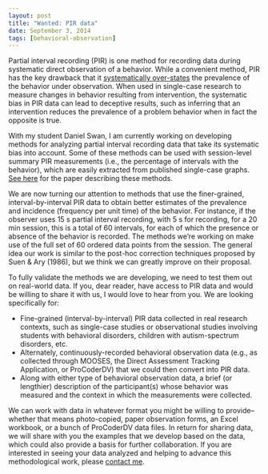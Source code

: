 ```yaml
---
layout: post
title: "Wanted: PIR data"
date: September 3, 2014
tags: [behavioral-observation]
---
```


Partial interval recording (PIR) is one method for recording data during systematic direct observation of a behavior. While a convenient method, PIR has the key drawback that it [systematically over-states]({{site.url}}/PIR-overestimates-prevalence) the prevalence of the behavior under observation. When used in single-case research to measure changes in behavior resulting from intervention, the systematic bias in PIR data can lead to deceptive results, such as inferring that an intervention reduces the prevalence of a problem behavior when in fact the opposite is true.

With my student Daniel Swan, I am currently working on developing methods for analyzing partial interval recording data that take its systematic bias into account. Some of these methods can be used with session-level summary PIR measurements (i.e., the percentage of intervals with the behavior), which are easily extracted from published single-case graphs. [See here]({{ site.url }}/files/4-PIR-methods-AERA-version-20140312.pdf) for the paper describing these methods.

We are now turning our attention to methods that use the finer-grained, interval-by-interval PIR data to obtain better estimates of the prevalence and incidence (frequency per unit time) of the behavior. For instance, if the observer uses 15 s partial interval recording, with 5 s for recording, for a 20 min session, this is a total of 60 intervals, for each of which the presence or absence of the behavior is recorded. The methods we're working on make use of the full set of 60 ordered data points from the session. The general idea our work is similar to the post-hoc correction techniques proposed by Suen & Ary (1986), but we think we can greatly improve on their proposal.

To fully validate the methods we are developing, we need to test them out on real-world data. If you, dear reader, have access to PIR data and would be willing to share it with us, I would love to hear from you. We are looking specifically for:

* Fine-grained (interval-by-interval) PIR data collected in real research contexts, such as single-case studies or observational studies involving students with behavioral disorders, children with autism-spectrum disorders, etc.
* Alternately, continuously-recorded behavioral observation data (e.g., as collected through MOOSES, the Direct Assessment Tracking Application, or ProCoderDV) that we could then convert into PIR data.
* Along with either type of behavioral observation data, a brief (or lengthier) description of the participant(s) whose behavior was measured and the context in which the measurements were collected.

We can work with data in whatever format you might be willing to provide--whether that means photo-copied, paper observation forms, an Excel workbook, or a bunch of ProCoderDV data files. In return for sharing data, we will share with you the examples that we develop based on the data, which could also provide a basis for further collaboration. If you are interested in seeing your data analyzed and helping to advance this methodological work, please [contact me]({{site.url}}/about/).
